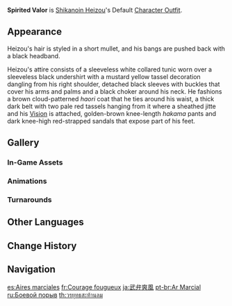 {{Outfit Infobox
|id           = 205900
|image        = <gallery>
Character Shikanoin Heizou Full Wish.png|Wish
Character Shikanoin Heizou Game.png|In-Game
</gallery>
|character    = Shikanoin Heizou
|type         = Default
|description  = Shikanoin Heizou's outfit style. Having taken his outer coat off and tucked it around his waist, the Tenryou Commission detective cuts quite the dashing figure.
|obtain       = Unlocked upon obtaining character
}}
'''Spirited Valor''' is [[Shikanoin Heizou]]'s Default [[Character Outfit]].

==Appearance==
<!-- Keep appearance section short and concise. Limit to 1-2 paragraphs (preferably 1 paragraph) with 3-4 sentences each. -->
Heizou's hair is styled in a short mullet, and his bangs are pushed back with a black headband.

Heizou's attire consists of a sleeveless white collared tunic worn over a sleeveless black undershirt with a mustard yellow tassel decoration dangling from his right shoulder, detached black sleeves with buckles that cover his arms and palms and a black choker around his neck. He fashions a brown cloud-patterned ''haori'' coat that he ties around his waist, a thick dark belt with two pale red tassels hanging from it where a sheathed jitte and his {{Anemo}} [[Vision]] is attached, golden-brown knee-length ''hakama'' pants and dark knee-high red-strapped sandals that expose part of his feet.

==Gallery==
===In-Game Assets===
{{Assets/Outfit|Spirited Valor|nomain=1}}

===Animations===
{{Preview/CharacterAnimations|Shikanoin Heizou|nocaption=1}}

===Turnarounds===
{{Turnarounds}}

==Other Languages==
{{Other Languages
|en      = Spirited Valor
|zhs     = 弁武朝风
|zhs_rm  = Biànwǔ Cháofēng
|zht     = 弁武朝風
|zht_rm  = Biànwǔ Cháofēng
|zh_tl   = 
|ja      = 武弁爽風
|ja_rm   = Buben Soufuu{{Assumed}}
|ja_tl   = Fresh Breeze of Soldier
|ko      = 용맹의 바람
|ko_rm   = Yongmaeng-ui Baram
|ko_tl   = Wind of Valor
|es      = Aires marciales
|es_tl   = Martial Airs
|fr      = Courage fougueux
|fr_tl   = Spirited Courage
|ru      = Боевой порыв
|ru_tl   = Battle Gust
|th      = วรยุทธสะท้านลม
|th_rm   = Worayut Sathan Lom
|th_tl   = Wind-Shaking Gifted War
|vi      = Võ Thuật Vũ Bão
|vi_tl   = 
|de      = Kampfgeist im Wind
|de_tl   = Fighting Spirit Within the Wind
|id      = Martial Airs
|pt      = Ar Marcial
|pt_tl   = Martial Air
|tr      = Coşkulu Cesaret
|tr_tl   = Spirited Valor
|it      = Coraggio grintoso
|it_tl   = Gritty Courage
}}

==Change History==
{{Change History|2.8}}

==Navigation==
{{Dressing Room Navbox|type=outfit}}

[[es:Aires marciales]]
[[fr:Courage fougueux]]
[[ja:武弁爽風]]
[[pt-br:Ar Marcial]]
[[ru:Боевой порыв]]
[[th:วรยุทธสะท้านลม]]